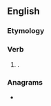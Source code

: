 ==English==

===Etymology===
{{suffix|en|ought|eth}}

===Verb===
{{head|en|verb form}}

# {{lb|en|nonstandard|pseudo-archaic|hypercorrect}} {{en-third-person singular of|ought}}.

===Anagrams===
* {{anagrams|en|a=eghhottu|thoughte}}